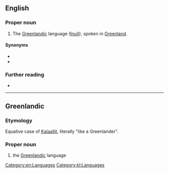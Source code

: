 {{also|kalaallisut}}
==English==
{{wikipedia}}

===Proper noun===
{{en-proper noun}}

# The [[Greenlandic]] language ([[Inuit]]), spoken in [[Greenland]].

====Synonyms====
* {{l|en|Greenlandic}}
* {{l|en|Greenlandish}}

===Further reading===
* {{ISO 639|link=Ethnologue|1code=kl|code=kal}}

[[Category:en:Languages]]

----

==Greenlandic==
{{rfv|kl}}

===Etymology===
Equative case of [[Kalaallit]], literally "like a Greenlander".

===Proper noun===
{{head|kl|proper noun}}

# the [[Greenlandic]] language

[[Category:kl:Languages]]